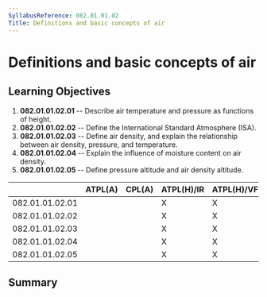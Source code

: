 ```yaml
---
SyllabusReference: 082.01.01.02
Title: Definitions and basic concepts of air
---
```


# Definitions and basic concepts of air

## Learning Objectives

1.  **082.01.01.02.01** -- Describe air temperature and pressure as functions of
    height.
2.  **082.01.01.02.02** -- Define the International Standard Atmosphere (ISA).
3.  **082.01.01.02.03** -- Define air density, and explain the relationship
    between air density, pressure, and temperature.
4.  **082.01.01.02.04** -- Explain the influence of moisture content on air
    density.
5.  **082.01.01.02.05** -- Define pressure altitude and air density altitude.

|                 | ATPL(A) | CPL(A) | ATPL(H)/IR | ATPL(H)/VFR | CPL(H) | IR  | CBIR(A) |
| --------------- | ------- | ------ | ---------- | ----------- | ------ | --- | ------- |
| 082.01.01.02.01 |         |        | X          | X           | X      |     |         |
| 082.01.01.02.02 |         |        | X          | X           | X      |     |         |
| 082.01.01.02.03 |         |        | X          | X           | X      |     |         |
| 082.01.01.02.04 |         |        | X          | X           | X      |     |         |
| 082.01.01.02.05 |         |        | X          | X           | X      |     |         |

## Summary
